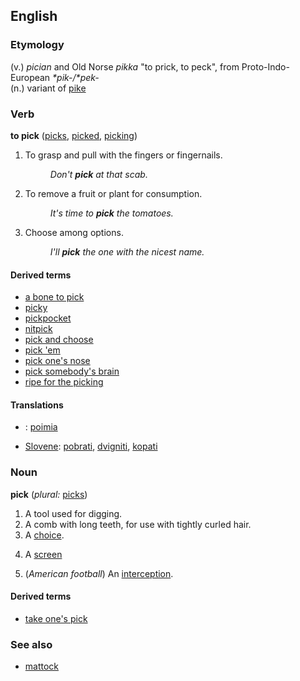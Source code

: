 ==English==
===Etymology===
(v.) {{OE.}} ''pician'' and Old Norse ''pikka'' "to prick, to peck", from Proto-Indo-European ''*pik-/*pek-''<br />
(n.) variant of [[pike]]

===Verb===
'''to pick'''  ([[picks]], [[picked]], [[picking]])
# To grasp and pull with the fingers or fingernails.
#: ''Don't '''pick''' at that scab.''
# To remove a fruit or plant for consumption.
#: ''It's time to '''pick''' the tomatoes.''
# Choose among options.
#: ''I'll '''pick''' the one with the nicest name.''

====Derived terms====
*[[a bone to pick]]
*[[picky]]
*[[pickpocket]]
*[[nitpick]]
*[[pick and choose]]
*[[pick 'em]]
*[[pick one's nose]]
*[[pick somebody's brain]]
*[[ripe for the picking]]

====Translations====
*{{fi}}: [[poimia]]
*[[Slovene]]: [[pobrati]], [[dvigniti]], [[kopati]]

===Noun===
'''pick'''  (''plural:'' [[picks]])
# A tool used for digging.
# A comb with long teeth, for use with tightly curled hair.
# A [[choice]].
# {{hoops}} A [[screen]]
# (''American football'') An [[interception]].

====Derived terms====
*[[take one's pick]]

===See also===
*[[mattock]]